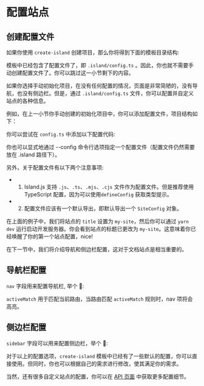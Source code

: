 # 配置站点

## 创建配置文件

如果你使用 `create-island` 创建项目，那么你将得到下面的模板目录结构:  



模板中已经包含了配置文件了，即 `.island/config.ts` 。因此，你也就不需要手动创建配置文件了。你可以跳过这一小节剩下的内容。

如果你选择手动初始化项目，在没有任何配置的情况，页面是非常简陋的，没有导航，也没有侧边栏。但是，通过 `.island/config.ts` 文件，你可以配置并自定义站点的各种信息。

例如，在上一小节你手动创建的初始化项目中，你可以添加配置文件，项目结构如下：


你可以尝试在 `config.ts` 中添加以下配置代码:



你也可以显式地通过 --config 命令行选项指定一个配置文件（配置文件仍然需要放在 .island 路径下）。

另外，关于配置文件有以下两个注意事项:

- 1. Island.js 支持 `.js`、`.ts`、`.mjs`、`.cjs` 文件作为配置文件。但是推荐使用 TypeScript 配置，因为可以使用`defineConfig` 获取类型提示。

- 2. 配置文件应该有一个默认导出，即默认导出一个 `SiteConfig` 对象。

在上面的例子中，我们将站点的 `title` 设置为 `my-site`，然后你可以通过 `yarn dev` 运行启动开发服务器。你会看到站点的标题已更改为 `my-site`。这意味着你已经唤醒了你的第一个站点配置，nice!

在下一节中，我们将介绍导航和侧边栏配置，这对于文档站点是相当重要的。

## 导航栏配置

`nav` 字段用来配置导航栏, 举个 🌰:


`activeMatch` 用于匹配当前路由，当路由匹配 `activeMatch` 规则时，nav 项将会高亮。

## 侧边栏配置

`sidebar` 字段可以用来配置侧边栏，举个 🌰:

对于以上的配置选项，`create-island` 模板中已经有了一些默认的配置，你可以直接使用。但同时，你也可以根据自己的需求进行修改，使其满足你的需求。

当然，还有很多自定义站点的配置，你可以在 [API 页面](/zh/api/index) 中获取更多配置细节。